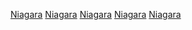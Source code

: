 {{cat main}}
{{Commons cat|Niagara River}}

[[Category:尼加拉郡河流|Niagara]]
[[Category:尼亞加拉區河流|Niagara]]
[[Category:紐約州伊利郡河流|Niagara]]
[[Category:安大略湖流域|Niagara]]
[[Category:以河流命名的分類|Niagara]]
